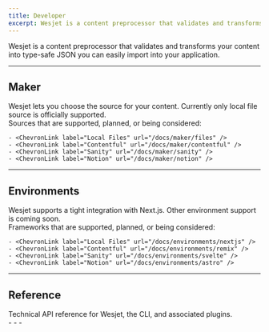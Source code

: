 ```yaml
---
title: Developer
excerpt: Wesjet is a content preprocessor that validates and transforms your content into type-safe JSON you can easily import into your application.
---
```


Wesjet is a content preprocessor that validates and transforms your content into type-safe JSON you can easily import into your application.

<div className="mt-8 grid gap-6 md:grid-cols-2">
  <Card
    title="Getting Started"
    icon="rocket"
    link={{ url: '/docs/getting-started', label: 'Jump into it' }}
    subtitle="Get comfortable with the basics of Wesjet by showing how we can quickly build a blog site using Next.js."
  />
  <Card
    title="Concepts"
    icon="info"
    link={{ url: '/docs/concepts', label: 'Learn more' }}
    subtitle="Learn about why you should use Wesjet and get familiar with how it works under the hood."
  />
</div>

---

## Maker

<div className="grid gap-6 md:grid-cols-2 -mt-4">
  <div>
    Wesjet lets you choose the source for your content. Currently only local file source is officially supported.
    <ChevronLink label="See all guides" url="/docs/maker" />
  </div>
  <div>
    Sources that are supported, planned, or being considered:

    - <ChevronLink label="Local Files" url="/docs/maker/files" />
    - <ChevronLink label="Contentful" url="/docs/maker/contentful" />
    - <ChevronLink label="Sanity" url="/docs/maker/sanity" />
    - <ChevronLink label="Notion" url="/docs/maker/notion" />

  </div>
</div>

---

## Environments

<div className="grid gap-6 md:grid-cols-2 -mt-4">
  <div>
    Wesjet supports a tight integration with Next.js. Other environment support is coming soon.
    <ChevronLink label="See all guides" url="/docs/environments" />

  </div>
  <div>
    Frameworks that are supported, planned, or being considered:

    - <ChevronLink label="Local Files" url="/docs/environments/nextjs" />
    - <ChevronLink label="Contentful" url="/docs/environments/remix" />
    - <ChevronLink label="Sanity" url="/docs/environments/svelte" />
    - <ChevronLink label="Notion" url="/docs/environments/astro" />

  </div>
</div>

---

## Reference

<div className="grid gap-6 md:grid-cols-2 -mt-4">
  <div>
    Technical API reference for Wesjet, the CLI, and associated plugins.
    <ChevronLink label="See reference" url="/docs/reference" />

  </div>
  <div>
    - <ChevronLink label="Wesjet CLI" url="/docs/reference/cli" />
    - <ChevronLink label="wesjet/maker" url="/docs/reference/maker" />
    - <ChevronLink label="wesjet-nextjs-plugin" url="/docs/reference/wesjet-nextjs-plugin" />
  </div>
</div>
